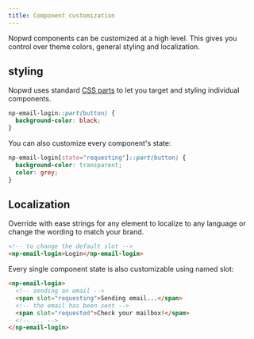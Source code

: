 ```yaml
---
title: Component customization
---
```


Nopwd components can be customized at a high level.
This gives you control over theme colors, general styling and localization.

## styling

Nopwd uses standard [CSS parts](https://developer.mozilla.org/en-US/docs/Web/CSS/::part) to let you target and styling individual components.

```css
np-email-login::part(button) {
  background-color: black;
}
```

You can also customize every component's state:

```css
np-email-login[state="requesting"]::part(button) {
  background-color: transparent;
  color: grey;
}
```

## Localization

Override with ease strings for any element to localize to any language or change the wording to match your brand.

```html
<!-- to change the default slot -->
<np-email-login>Login</np-email-login>
```

Every single component state is also customizable using named slot:

```html
<np-email-login>
  <!-- sending an email -->
  <span slot="requesting">Sending email...</span>
  <!-- the email has been sent -->
  <span slot="requested">Check your mailbox!</span>
  <!-- ... -->
</np-email-login>
```
